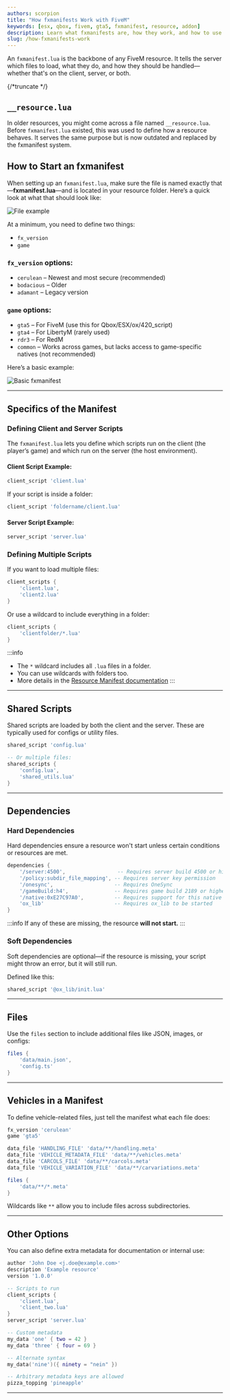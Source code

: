 ```yaml
---
authors: scorpion  
title: "How fxmanifests Work with FiveM"  
keywords: [esx, qbox, fivem, gta5, fxmanifest, resource, addon]  
description: Learn what fxmanifests are, how they work, and how to use them in your FiveM resources.  
slug: /how-fxmanifests-work  
---  
```


An `fxmanifest.lua` is the backbone of any FiveM resource. It tells the server which files to load, what they do, and how they should be handled—whether that's on the client, server, or both.

{/*truncate */}  

## `__resource.lua`  

In older resources, you might come across a file named `__resource.lua`. Before `fxmanifest.lua` existed, this was used to define how a resource behaves. It serves the same purpose but is now outdated and replaced by the fxmanifest system.  

## How to Start an fxmanifest  

When setting up an `fxmanifest.lua`, make sure the file is named exactly that—**fxmanifest.lua**—and is located in your resource folder. Here’s a quick look at what that should look like:

![File example](https://r2.fivemanage.com/image/49PUZpggNXt8.png)

At a minimum, you need to define two things:

- `fx_version`
- `game`

### `fx_version` options:  
- `cerulean` – Newest and most secure (recommended)  
- `bodacious` – Older  
- `adamant` – Legacy version  

### `game` options:
- `gta5` – For FiveM (use this for Qbox/ESX/ox/420_script)  
- `gta4` – For LibertyM (rarely used)  
- `rdr3` – For RedM  
- `common` – Works across games, but lacks access to game-specific natives (not recommended)  

Here’s a basic example:

![Basic fxmanifest](https://r2.fivemanage.com/image/wwP3TeercaC4.png)

---

## Specifics of the Manifest  

### Defining Client and Server Scripts  

The `fxmanifest.lua` lets you define which scripts run on the client (the player’s game) and which run on the server (the host environment).

#### Client Script Example:
```lua
client_script 'client.lua'
```

If your script is inside a folder:
```lua
client_script 'foldername/client.lua'
```

#### Server Script Example:
```lua
server_script 'server.lua'
```

### Defining Multiple Scripts
If you want to load multiple files:
```lua
client_scripts {
    'client.lua',
    'client2.lua'
}
```

Or use a wildcard to include everything in a folder:
```lua
client_scripts {
    'clientfolder/*.lua'
}
```

:::info
- The `*` wildcard includes all `.lua` files in a folder.
- You can use wildcards with folders too.
- More details in the [Resource Manifest documentation](https://docs.fivem.net/docs/scripting-reference/resource-manifest/resource-manifest/)
:::

---

## Shared Scripts  

Shared scripts are loaded by both the client and the server. These are typically used for configs or utility files.

```lua
shared_script 'config.lua'

-- Or multiple files:
shared_scripts {
    'config.lua',
    'shared_utils.lua'
}
```

---

## Dependencies  

### Hard Dependencies  
Hard dependencies ensure a resource won't start unless certain conditions or resources are met.

```lua
dependencies {
    '/server:4500',                 -- Requires server build 4500 or higher
    '/policy:subdir_file_mapping', -- Requires server key permission
    '/onesync',                    -- Requires OneSync
    '/gameBuild:h4',               -- Requires game build 2189 or higher
    '/native:0xE27C97A0',          -- Requires support for this native
    'ox_lib'                       -- Requires ox_lib to be started
}
```

:::info
If any of these are missing, the resource **will not start.**
:::

### Soft Dependencies  
Soft dependencies are optional—if the resource is missing, your script might throw an error, but it will still run.

Defined like this:
```lua
shared_script '@ox_lib/init.lua'
```

---

## Files  

Use the `files` section to include additional files like JSON, images, or configs:

```lua
files {
    'data/main.json',
    'config.ts'
}
```

---

## Vehicles in a Manifest  

To define vehicle-related files, just tell the manifest what each file does:

```lua
fx_version 'cerulean'
game 'gta5'

data_file 'HANDLING_FILE' 'data/**/handling.meta'
data_file 'VEHICLE_METADATA_FILE' 'data/**/vehicles.meta'
data_file 'CARCOLS_FILE' 'data/**/carcols.meta'
data_file 'VEHICLE_VARIATION_FILE' 'data/**/carvariations.meta'

files {
    'data/**/*.meta'
}
```

Wildcards like `**` allow you to include files across subdirectories.

---

## Other Options  

You can also define extra metadata for documentation or internal use:

```lua
author 'John Doe <j.doe@example.com>'
description 'Example resource'
version '1.0.0'

-- Scripts to run
client_scripts {
    'client.lua',
    'client_two.lua'
}
server_script 'server.lua'

-- Custom metadata
my_data 'one' { two = 42 }
my_data 'three' { four = 69 }

-- Alternate syntax
my_data('nine')({ ninety = "nein" })

-- Arbitrary metadata keys are allowed
pizza_topping 'pineapple'
```

---
